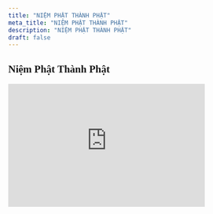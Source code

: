 ```yaml
---
title: "NIỆM PHẬT THÀNH PHẬT"
meta_title: "NIỆM PHẬT THÀNH PHẬT"
description: "NIỆM PHẬT THÀNH PHẬT"
draft: false
---
```

<style>
    @import url('https://fonts.googleapis.com/css2?family=Pattaya&display=swap');
</style>
<h2 style="font-family: 'Pattaya'">Niệm Phật Thành Phật</h2>
<iframe
    style='width:400px;height:250px'
    src='https://online.pubhtml5.com/kcbf/mumg/'
    seamless='seamless'
    scrolling='no'
    frameborder='0'
    allowtransparency='true'
    allowfullscreen='true'
></iframe>
